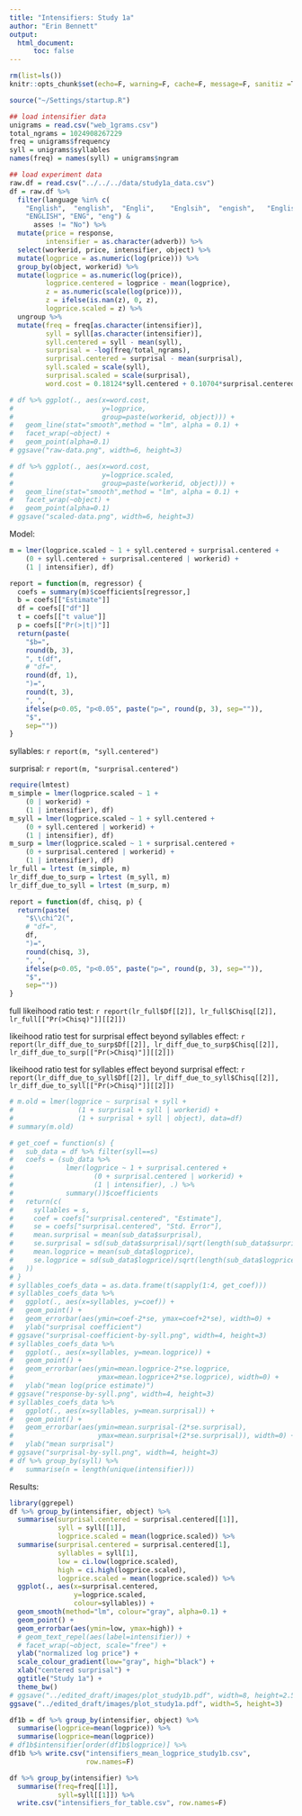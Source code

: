 ```yaml
---
title: "Intensifiers: Study 1a"
author: "Erin Bennett"
output: 
  html_document:
      toc: false
---
```


```r
rm(list=ls())
knitr::opts_chunk$set(echo=F, warning=F, cache=F, message=F, sanitiz =T, fig.width = 5, fig.height = 3)
```

```r
source("~/Settings/startup.R")
```

<!-- ## Experiment

Rating experiment.

## Planned analysis

### 1. Reformat data

We first excluded any participants who are not native speakers of English or who stated that they did not think they followed instructions.

People represent prices logarithmically, so we log-transform all of the prices that participants entered.

We don't care about modeling the prices of the individual objects. We think that this factor might interact with participants (different participants have different beliefs about price distributions for different objects), but we do not have enough data to fit an accurate mixed model with interacting random effects. So we z-score within each participant's ratings for each object (Thanks, Reviewer, for the suggestion!).
-->

```r
## load intensifier data
unigrams = read.csv("web_1grams.csv")
total_ngrams = 1024908267229
freq = unigrams$frequency
syll = unigrams$syllables
names(freq) = names(syll) = unigrams$ngram

## load experiment data
raw.df = read.csv("../../../data/study1a_data.csv")
df = raw.df %>%
  filter(language %in% c(
    "English",  "english",  "Engli",    "Englsih",  "engish",   "English ",
    "ENGLISH", "ENG", "eng") &
      asses != "No") %>%
  mutate(price = response,
         intensifier = as.character(adverb)) %>%
  select(workerid, price, intensifier, object) %>%
  mutate(logprice = as.numeric(log(price))) %>%
  group_by(object, workerid) %>%
  mutate(logprice = as.numeric(log(price)),
         logprice.centered = logprice - mean(logprice),
         z = as.numeric(scale(log(price))),
         z = ifelse(is.nan(z), 0, z),
         logprice.scaled = z) %>%
  ungroup %>%
  mutate(freq = freq[as.character(intensifier)],
         syll = syll[as.character(intensifier)],
         syll.centered = syll - mean(syll),
         surprisal = -log(freq/total_ngrams),
         surprisal.centered = surprisal - mean(surprisal),
         syll.scaled = scale(syll),
         surprisal.scaled = scale(surprisal),
         word.cost = 0.18124*syll.centered + 0.10704*surprisal.centered)
```

<!-- Here's the original data. The slopes and intercepts vary by both participants and objects. In particular, watches seem to have larger slopes than laptops. -->

```r
# df %>% ggplot(., aes(x=word.cost,
#                      y=logprice,
#                      group=paste(workerid, object))) +
#   geom_line(stat="smooth",method = "lm", alpha = 0.1) +
#   facet_wrap(~object) +
#   geom_point(alpha=0.1)
# ggsave("raw-data.png", width=6, height=3)
```

<!-- And here's what the data look like when we z-score within each participant's responses for each object. Now each participant has an intercept of zero (kind of obviously...), but the slopes vary across participants. -->

```r
# df %>% ggplot(., aes(x=word.cost,
#                      y=logprice.scaled,
#                      group=paste(workerid, object))) +
#   geom_line(stat="smooth",method = "lm", alpha = 0.1) +
#   facet_wrap(~object) +
#   geom_point(alpha=0.1)
# ggsave("scaled-data.png", width=6, height=3)
```

<!-- ### 2. Model

Given that preprocessing involves normalizing responses from each participant for each item, we would use the following model, which includes a random slope for participant but no random intercept. We include random intercepts for intensifier (the particular words). We center the continuous predictors by subtracting their means. -->

Model:

```r
m = lmer(logprice.scaled ~ 1 + syll.centered + surprisal.centered +
    (0 + syll.centered + surprisal.centered | workerid) +
    (1 | intensifier), df)
```

```r
report = function(m, regressor) {
  coefs = summary(m)$coefficients[regressor,]
  b = coefs[["Estimate"]]
  df = coefs[["df"]]
  t = coefs[["t value"]]
  p = coefs[["Pr(>|t|)"]]
  return(paste(
    "$b=",
    round(b, 3),
    ", t(df",
    # "df=",
    round(df, 1),
    ")=",
    round(t, 3),
    ", ",
    ifelse(p<0.05, "p<0.05", paste("p=", round(p, 3), sep="")),
    "$",
    sep=""))
}
```

syllables: `r report(m, "syll.centered")`

surprisal: `r report(m, "surprisal.centered")`

```r
require(lmtest)
m_simple = lmer(logprice.scaled ~ 1 +
    (0 | workerid) +
    (1 | intensifier), df)
m_syll = lmer(logprice.scaled ~ 1 + syll.centered +
    (0 + syll.centered | workerid) +
    (1 | intensifier), df)
m_surp = lmer(logprice.scaled ~ 1 + surprisal.centered +
    (0 + surprisal.centered | workerid) +
    (1 | intensifier), df)
lr_full = lrtest (m_simple, m)
lr_diff_due_to_surp = lrtest (m_syll, m)
lr_diff_due_to_syll = lrtest (m_surp, m)
```

```r
report = function(df, chisq, p) {
  return(paste(
    "$\\chi^2(",
    # "df=",
    df,
    ")=",
    round(chisq, 3),
    ", ",
    ifelse(p<0.05, "p<0.05", paste("p=", round(p, 3), sep="")),
    "$",
    sep=""))
}
```


full likeihood ratio test: `r report(lr_full$Df[[2]], lr_full$Chisq[[2]], lr_full[["Pr(>Chisq)"]][[2]])`

likeihood ratio test for surprisal effect beyond syllables effect: `r report(lr_diff_due_to_surp$Df[[2]], lr_diff_due_to_surp$Chisq[[2]], lr_diff_due_to_surp[["Pr(>Chisq)"]][[2]])`

likeihood ratio test for syllables effect beyond surprisal effect: `r report(lr_diff_due_to_syll$Df[[2]], lr_diff_due_to_syll$Chisq[[2]], lr_diff_due_to_syll[["Pr(>Chisq)"]][[2]])`

<!-- We did not replicate our original model. -->

```r
# m.old = lmer(logprice ~ surprisal + syll +
#                (1 + surprisal + syll | workerid) +
#                (1 + surprisal + syll | object), data=df)
# summary(m.old)
```

```r
# get_coef = function(s) {
#   sub_data = df %>% filter(syll==s)
#   coefs = (sub_data %>%
#             lmer(logprice ~ 1 + surprisal.centered +
#                    (0 + surprisal.centered | workerid) +
#                    (1 | intensifier), .) %>%
#             summary())$coefficients
#   return(c(
#     syllables = s,
#     coef = coefs["surprisal.centered", "Estimate"],
#     se = coefs["surprisal.centered", "Std. Error"],
#     mean.surprisal = mean(sub_data$surprisal),
#     se.surprisal = sd(sub_data$surprisal)/sqrt(length(sub_data$surprisal)),
#     mean.logprice = mean(sub_data$logprice),
#     se.logprice = sd(sub_data$logprice)/sqrt(length(sub_data$logprice))
#   ))
# }
# syllables_coefs_data = as.data.frame(t(sapply(1:4, get_coef)))
# syllables_coefs_data %>%
#   ggplot(., aes(x=syllables, y=coef)) +
#   geom_point() +
#   geom_errorbar(aes(ymin=coef-2*se, ymax=coef+2*se), width=0) +
#   ylab("surprisal coefficient")
# ggsave("surprisal-coefficient-by-syll.png", width=4, height=3)
# syllables_coefs_data %>%
#   ggplot(., aes(x=syllables, y=mean.logprice)) +
#   geom_point() +
#   geom_errorbar(aes(ymin=mean.logprice-2*se.logprice,
#                     ymax=mean.logprice+2*se.logprice), width=0) +
#   ylab("mean log(price estimate)")
# ggsave("response-by-syll.png", width=4, height=3)
# syllables_coefs_data %>%
#   ggplot(., aes(x=syllables, y=mean.surprisal)) +
#   geom_point() +
#   geom_errorbar(aes(ymin=mean.surprisal-(2*se.surprisal),
#                     ymax=mean.surprisal+(2*se.surprisal)), width=0) +
#   ylab("mean surprisal")
# ggsave("surprisal-by-syll.png", width=4, height=3)
# df %>% group_by(syll) %>%
#   summarise(n = length(unique(intensifier)))
```

Results:

```r
library(ggrepel)
df %>% group_by(intensifier, object) %>%
  summarise(surprisal.centered = surprisal.centered[[1]],
            syll = syll[[1]],
            logprice.scaled = mean(logprice.scaled)) %>%
  summarise(surprisal.centered = surprisal.centered[1],
            syllables = syll[1],
            low = ci.low(logprice.scaled),
            high = ci.high(logprice.scaled),
            logprice.scaled = mean(logprice.scaled)) %>%
  ggplot(., aes(x=surprisal.centered,
                y=logprice.scaled,
                colour=syllables)) +
  geom_smooth(method="lm", colour="gray", alpha=0.1) +
  geom_point() +
  geom_errorbar(aes(ymin=low, ymax=high)) +
  # geom_text_repel(aes(label=intensifier)) +
  # facet_wrap(~object, scale="free") +
  ylab("normalized log price") +
  scale_colour_gradient(low="gray", high="black") +
  xlab("centered surprisal") +
  ggtitle("Study 1a") +
  theme_bw()
# ggsave("../edited_draft/images/plot_study1b.pdf", width=8, height=2.5)
ggsave("../edited_draft/images/plot_study1a.pdf", width=5, height=3)
```
```r
df1b = df %>% group_by(intensifier, object) %>%
  summarise(logprice=mean(logprice)) %>%
  summarise(logprice=mean(logprice))
# df1b$intensifier[order(df1b$logprice)] %>%
df1b %>% write.csv("intensifiers_mean_logprice_study1b.csv",
                   row.names=F)
```


```r
df %>% group_by(intensifier) %>%
  summarise(freq=freq[[1]],
            syll=syll[[1]]) %>%
  write.csv("intensifiers_for_table.csv", row.names=F)
```

